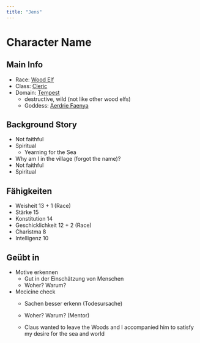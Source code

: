 ```yaml
---
title: "Jens"
---
```


# Character Name

## Main Info

- Race: [Wood Elf](http://dnd5e.wikidot.com/lineage:elf#toc3)
- Class: [Cleric](http://dnd5e.wikidot.com/cleric)
- Domain: [Tempest](http://dnd5e.wikidot.com/cleric:tempest)
  - destructive, wild (not like other wood elfs)
  - Goddess: [Aerdrie Faenya](https://www.worldanvil.com/w/tales-of-faerun-autumnfyr/a/aerdrie-faenya-article)

## Background Story

- Not faithful
- Spiritual
  - Yearning for the Sea
- Why am I in the village (forgot the name)?
- Not faithful
- Spiritual



## Fähigkeiten

- Weisheit 13 + 1 (Race)
- Stärke 15
- Konstitution 14
- Geschicklichkeit 12 + 2 (Race)
- Charistma 8
- Intelligenz 10

## Geübt in
- Motive erkennen
  - Gut in der Einschätzung von Menschen
  - Woher? Warum?
- Mecicine check 
  - Sachen besser erkenn (Todesursache)
  - Woher? Warum? (Mentor)


  - Claus wanted to leave the Woods and I accompanied him to satisfy my desire for the sea and world

